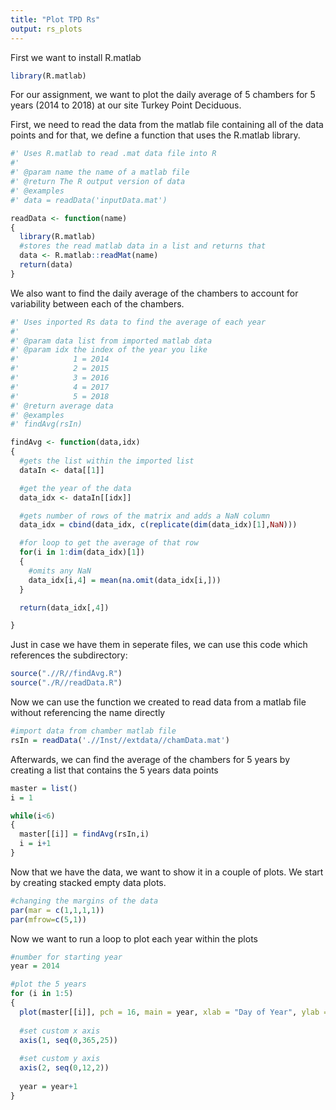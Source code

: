 ```yaml
---
title: "Plot TPD Rs"
output: rs_plots
---
```


First we want to install R.matlab 
```r
library(R.matlab)
```


For our assignment, we want to plot the daily average of 5 chambers for 5 years (2014 to 2018) at our site Turkey Point Deciduous.

First, we need to read the data from the matlab file containing all of the data points and for that, we define a function that uses the R.matlab library.
```r
#' Uses R.matlab to read .mat data file into R
#'
#' @param name the name of a matlab file
#' @return The R output version of data
#' @examples
#' data = readData('inputData.mat')

readData <- function(name)
{
  library(R.matlab)
  #stores the read matlab data in a list and returns that
  data <- R.matlab::readMat(name)
  return(data)
}
```


We also want to find the daily average of the chambers to account for variability between each of the chambers. 
```r
#' Uses inported Rs data to find the average of each year
#'
#' @param data list from imported matlab data
#' @param idx the index of the year you like
#'            1 = 2014
#'            2 = 2015
#'            3 = 2016
#'            4 = 2017
#'            5 = 2018
#' @return average data
#' @examples
#' findAvg(rsIn)

findAvg <- function(data,idx)
{
  #gets the list within the imported list
  dataIn <- data[[1]]

  #get the year of the data
  data_idx <- dataIn[[idx]]

  #gets number of rows of the matrix and adds a NaN column
  data_idx = cbind(data_idx, c(replicate(dim(data_idx)[1],NaN)))

  #for loop to get the average of that row
  for(i in 1:dim(data_idx)[1])
  {
    #omits any NaN
    data_idx[i,4] = mean(na.omit(data_idx[i,]))
  }

  return(data_idx[,4])

}
```

Just in case we have them in seperate files, we can use this code which references the subdirectory:
```r
source(".//R//findAvg.R")
source("./R//readData.R")
```

Now we can use the function we created to read data from a matlab file without referencing the name directly
```r
#import data from chamber matlab file
rsIn = readData('.//Inst//extdata//chamData.mat')
```

Afterwards, we can find the average of the chambers for 5 years by creating a list that contains the 5 years data points 
```r
master = list()
i = 1

while(i<6)
{
  master[[i]] = findAvg(rsIn,i)
  i = i+1
}
```

Now that we have the data, we want to show it in a couple of plots. We start by creating stacked empty data plots.
```r
#changing the margins of the data
par(mar = c(1,1,1,1))
par(mfrow=c(5,1))
```

Now we want to run a loop to plot each year within the plots 
```r
#number for starting year
year = 2014

#plot the 5 years
for (i in 1:5)
{
  plot(master[[i]], pch = 16, main = year, xlab = "Day of Year", ylab = "Rs (µmol CO2/m2/s)")
  
  #set custom x axis
  axis(1, seq(0,365,25))
  
  #set custom y axis
  axis(2, seq(0,12,2))
  
  year = year+1
}
```
